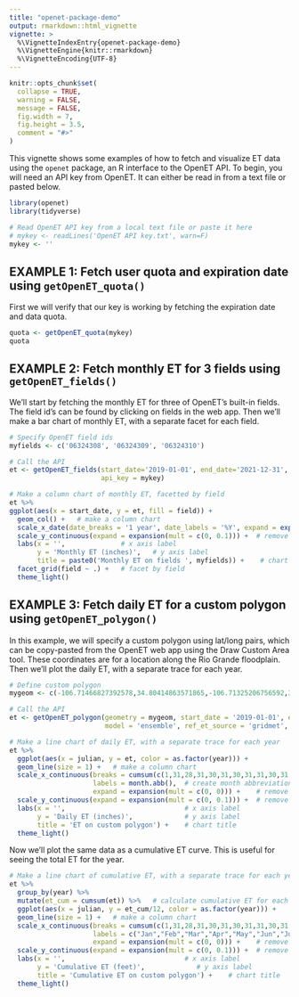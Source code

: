 ```yaml
---
title: "openet-package-demo"
output: rmarkdown::html_vignette
vignette: >
  %\VignetteIndexEntry{openet-package-demo}
  %\VignetteEngine{knitr::rmarkdown}
  %\VignetteEncoding{UTF-8}
---
```


```r
knitr::opts_chunk$set(
  collapse = TRUE,
  warning = FALSE,
  message = FALSE,
  fig.width = 7,
  fig.height = 3.5,
  comment = "#>"
)
```

This vignette shows some examples of how to fetch and visualize ET data using the `openet` package, an R interface to the OpenET API. To begin, you will need an API key from OpenET. It can either be read in from a text file or pasted below.

```r
library(openet)
library(tidyverse)

# Read OpenET API key from a local text file or paste it here
# mykey <- readLines('OpenET API key.txt', warn=F)
mykey <- ''
```

## EXAMPLE 1: Fetch user quota and expiration date using `getOpenET_quota()`

First we will verify that our key is working by fetching the expiration date and data quota.

```r
quota <- getOpenET_quota(mykey)
quota
```

## EXAMPLE 2: Fetch monthly ET for 3 fields using `getOpenET_fields()`

We'll start by fetching the monthly ET for three of OpenET's built-in fields. The field id's can be found by clicking on fields in the web app. Then we'll make a bar chart of monthly ET, with a separate facet for each field.

```r
# Specify OpenET field ids
myfields <- c('06324308', '06324309', '06324310')

# Call the API
et <- getOpenET_fields(start_date='2019-01-01', end_date='2021-12-31', state = 'CA', field_ids = myfields, model = 'ensemble_mean',
                       api_key = mykey)

# Make a column chart of monthly ET, facetted by field
et %>%
ggplot(aes(x = start_date, y = et, fill = field)) +
  geom_col() +   # make a column chart
  scale_x_date(date_breaks = '1 year', date_labels = '%Y', expand = expansion(mult=c(0, 0.1))) +  # define date labels and remove padding around x axis
  scale_y_continuous(expand = expansion(mult = c(0, 0.1))) +  # remove padding around y axis
  labs(x = '',              # x axis label
       y = 'Monthly ET (inches)',   # y axis label
       title = paste0('Monthly ET on fields ', myfields)) +    # chart title
  facet_grid(field ~ .) +   # facet by field
  theme_light()
```

## EXAMPLE 3: Fetch daily ET for a custom polygon using `getOpenET_polygon()`

In this example, we will specify a custom polygon using lat/long pairs, which can be copy-pasted from the OpenET web app using the Draw Custom Area tool. These coordinates are for a location along the Rio Grande floodplain. Then we'll plot the daily ET, with a separate trace for each year.

```r
# Define custom polygon
mygeom <- c(-106.71466827392578,34.80414863571865,-106.71325206756592,34.807302387788766,-106.70790910720827,34.81036793055643,-106.70687913894655,34.81142498782864,-106.70668601989748,34.81253488337081,-106.7070508003235,34.81378570011156,-106.70784473419191,34.81556499825054,-106.70900344848634,34.81767896589377,-106.70958280563356,34.81796082414787,-106.7100977897644,34.81933486932708,-106.71151399612427,34.81873592937432,-106.71089172363283,34.81651629040249,-106.71093463897706,34.814014720838465,-106.71237230300905,34.81109025449285,-106.71406745910646,34.808747083070244,-106.71524763107301,34.8074609531423,-106.71576261520387,34.807496189846084,-106.71664237976076,34.80658003065107,-106.71700716018678,34.80592814194564,-106.71743631362915,34.80522339159909)

# Call the API
et <- getOpenET_polygon(geometry = mygeom, start_date = '2019-01-01', end_date = '2021-12-31', interval = 'daily',
                        model = 'ensemble', ref_et_source = 'gridmet', provisional = 'true', api_key = mykey)

# Make a line chart of daily ET, with a separate trace for each year
et %>%
  ggplot(aes(x = julian, y = et, color = as.factor(year))) +
  geom_line(size = 1) +   # make a column chart
  scale_x_continuous(breaks = cumsum(c(1,31,28,31,30,31,30,31,31,30,31,30)),  # turn day of year ticks on x-axis into readable monthly ticks
                     labels = month.abb(),  # create month abbreviation labels
                     expand = expansion(mult = c(0, 0))) +    # remove padding at ends of x axis
  scale_y_continuous(expand = expansion(mult = c(0, 0.1))) +  # remove padding at ends of y axis
  labs(x = '',                              # x axis label
       y = 'Daily ET (inches)',             # y axis label
       title = 'ET on custom polygon') +    # chart title
  theme_light()
```

Now we'll plot the same data as a cumulative ET curve. This is useful for seeing the total ET for the year.

```r
# Make a line chart of cumulative ET, with a separate trace for each year
et %>%
  group_by(year) %>%
  mutate(et_cum = cumsum(et)) %>%   # calculate cumulative ET for each year
  ggplot(aes(x = julian, y = et_cum/12, color = as.factor(year))) +
  geom_line(size = 1) +   # make a column chart
  scale_x_continuous(breaks = cumsum(c(1,31,28,31,30,31,30,31,31,30,31,30)),  # turn day of year ticks on x-axis into readable monthly ticks
                     labels = c("Jan","Feb","Mar","Apr","May","Jun","Jul","Aug","Sep","Oct","Nov","Dec"),
                     expand = expansion(mult = c(0, 0))) +    # remove padding at ends of x axis
  scale_y_continuous(expand = expansion(mult = c(0, 0.1))) +  # remove padding at ends of y axis
  labs(x = '',                              # x axis label
       y = 'Cumulative ET (feet)',             # y axis label
       title = 'Cumulative ET on custom polygon') +    # chart title
  theme_light()
```
